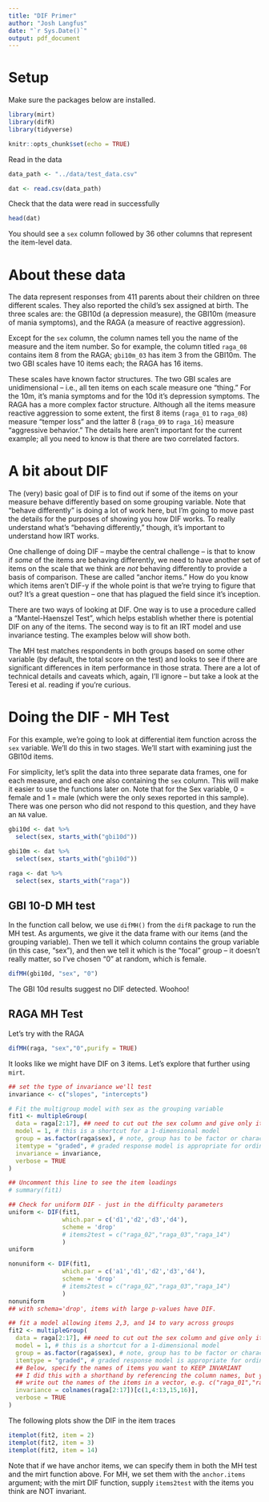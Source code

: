 ```yaml
---
title: "DIF Primer"
author: "Josh Langfus"
date: "`r Sys.Date()`"
output: pdf_document
---
```


# Setup

Make sure the packages below are installed.

```r
library(mirt)
library(difR)
library(tidyverse)

knitr::opts_chunk$set(echo = TRUE)
```

Read in the data

```r
data_path <- "../data/test_data.csv"

dat <- read.csv(data_path)
```

Check that the data were read in successfully

```r
head(dat)
```

You should see a `sex` column followed by 36 other columns that represent the item-level data.

# About these data

The data represent responses from 411 parents about their children on three different scales. They also reported the child's sex assigned at birth. The three scales are: the GBI10d (a depression measure), the GBI10m (measure of mania symptoms), and the RAGA (a measure of reactive aggression).

Except for the `sex` column, the column names tell you the name of the measure and the item number. So for example, the column titled `raga_08` contains item 8 from the RAGA; `gbi10m_03` has item 3 from the GBI10m. The two GBI scales have 10 items each; the RAGA has 16 items.

These scales have known factor structures. The two GBI scales are unidimensional -- i.e., all ten items on each scale measure one "thing." For the 10m, it's mania symptoms and for the 10d it's depression symptoms. The RAGA has a more complex factor structure. Although all the items measure reactive aggression to some extent, the first 8 items (`raga_01` to `raga_08`) measure "temper loss" and the latter 8 (`raga_09` to `raga_16`) measure "aggressive behavior." The details here aren't important for the current example; all you need to know is that there are two correlated factors.

# A bit about DIF

The (very) basic goal of DIF is to find out if some of the items on your measure behave differently based on some grouping variable. Note that "behave differently" is doing a lot of work here, but I'm going to move past the details for the purposes of showing you how DIF works. To really understand what's "behaving differently," though, it's important to understand how IRT works.

One challenge of doing DIF -- maybe the central challenge -- is that to know if *some* of the items are behaving differently, we need to have another set of items on the scale that we think are *not* behaving differently to provide a basis of comparison. These are called "anchor items." How do you know which items aren't DIF-y if the whole point is that we're trying to figure that out? It's a great question -- one that has plagued the field since it's inception.

There are two ways of looking at DIF. One way is to use a procedure called a "Mantel-Haenszel Test", which helps establish whether there is potential DIF on any of the items. The second way is to fit an IRT model and use invariance testing. The examples below will show both.

The MH test matches respondents in both groups based on some other variable (by default, the total score on the test) and looks to see if there are significant differences in item performance in those strata. There are a lot of technical details and caveats which, again, I'll ignore -- but take a look at the Teresi et al. reading if you're curious.

# Doing the DIF - MH Test

For this example, we're going to look at differential item function across the `sex` variable. We'll do this in two stages. We'll start with examining just the GBI10d items.

For simplicity, let's split the data into three separate data frames, one for each measure, and each one also containing the `sex` column. This will make it easier to use the functions later on. Note that for the Sex variable, 0 = female and 1 = male (which were the only sexes reported in this sample). There was one person who did not respond to this question, and they have an `NA` value.

```r
gbi10d <- dat %>%
  select(sex, starts_with("gbi10d"))

gbi10m <- dat %>%
  select(sex, starts_with("gbi10d"))

raga <- dat %>%
  select(sex, starts_with("raga"))
```

## GBI 10-D MH test

In the function call below, we use `difMH()` from the `difR` package to run the MH test. As arguments, we give it the data frame with our items (and the grouping variable). Then we tell it which column contains the group variable (in this case, "sex"), and then we tell it which is the "focal" group -- it doesn't really matter, so I've chosen "0" at random, which is female.

```r
difMH(gbi10d, "sex", "0")
```

The GBI 10d results suggest no DIF detected. Woohoo!

## RAGA MH Test

Let's try with the RAGA

```r
difMH(raga, "sex","0",purify = TRUE)
```

It looks like we might have DIF on 3 items. Let's explore that further using `mirt`.

```r
## set the type of invariance we'll test
invariance <- c("slopes", "intercepts")

# Fit the multigroup model with sex as the grouping variable
fit1 <- multipleGroup(
  data = raga[2:17], ## need to cut out the sex column and give only items
  model = 1, # this is a shortcut for a 1-dimensional model
  group = as.factor(raga$sex), # note, group has to be factor or character type
  itemtype = "graded", # graded response model is appropriate for ordinal items
  invariance = invariance,
  verbose = TRUE
)

## Uncomment this line to see the item loadings
# summary(fit1)

## Check for uniform DIF - just in the difficulty parameters
uniform <- DIF(fit1,
               which.par = c('d1','d2','d3','d4'),
               scheme = 'drop'
               # items2test = c("raga_02","raga_03","raga_14")
               )
uniform

nonuniform <- DIF(fit1,
               which.par = c('a1','d1','d2','d3','d4'),
               scheme = 'drop'
               # items2test = c("raga_02","raga_03","raga_14")
               )
nonuniform
## with schema='drop', items with large p-values have DIF.

## fit a model allowing items 2,3, and 14 to vary across groups
fit2 <- multipleGroup(
  data = raga[2:17], ## need to cut out the sex column and give only items
  model = 1, # this is a shortcut for a 1-dimensional model
  group = as.factor(raga$sex), # note, group has to be factor or character type
  itemtype = "graded", # graded response model is appropriate for ordinal items
  ## Below, specify the names of items you want to KEEP INVARIANT
  ## I did this with a shorthand by referencing the column names, but you can just
  ## write out the names of the items in a vector, e.g. c("raga_01","raga_02")
  invariance = colnames(raga[2:17])[c(1,4:13,15,16)],
  verbose = TRUE
)
```

The following plots show the DIF in the item traces

```r
itemplot(fit2, item = 2)
itemplot(fit2, item = 3)
itemplot(fit2, item = 14)
```

Note that if we have anchor items, we can specify them in both the MH test and the mirt function above. For MH, we set them with the `anchor.items` argument; with the mirt DIF function, supply `items2test` with the items you think are NOT invariant.

